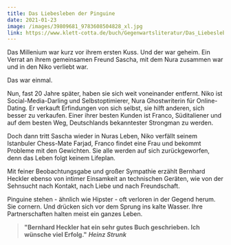```yaml
---
title: Das Liebesleben der Pinguine
date: 2021-01-23
image: /images/39809681_9783608504828_xl.jpg
link: https://www.klett-cotta.de/buch/Gegenwartsliteratur/Das_Liebesleben_der_Pinguine/136731
---
```

Das Millenium war kurz vor ihrem ersten Kuss. Und der war geheim. Ein Verrat an ihrem gemeinsamen Freund Sascha, mit dem Nura zusammen war und in den Niko verliebt war. 

Das war einmal.

Nun, fast 20 Jahre später, haben sie sich weit voneinander entfernt. Niko ist Social-Media-Darling und Selbstoptimierer, Nura Ghostwriterin für Online-Dating. Er verkauft Erfindungen von sich selbst, sie hilft anderen, sich besser zu verkaufen. Einer ihrer besten Kunden ist Franco, Süditaliener und auf dem besten Weg, Deutschlands bekanntester Strongman zu werden.

Doch dann tritt Sascha wieder in Nuras Leben, Niko verfällt seinem Istanbuler Chess-Mate Farjad, Franco findet eine Frau und bekommt Probleme mit den Gewichten. Sie alle werden auf sich zurückgeworfen, denn das Leben folgt keinem Lifeplan. 

Mit feiner Beobachtungsgabe und großer Sympathie erzählt Bernhard Heckler ebenso von intimer Einsamkeit an technischen Geräten, wie von der Sehnsucht nach Kontakt, nach Liebe und nach Freundschaft.

Pinguine stehen - ähnlich wie Hipster - oft verloren in der Gegend herum. Sie cornern. Und drücken sich vor dem Sprung ins kalte Wasser. Ihre Partnerschaften halten meist ein ganzes Leben.

> **"Bernhard Heckler hat ein sehr gutes Buch geschrieben. Ich wünsche viel Erfolg."**
***Heinz Strunk***